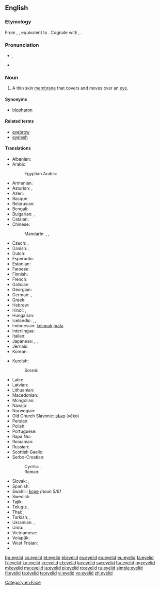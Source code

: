 ==English==
{{wikipedia}}

===Etymology===
From {{etyl|enm}} {{term|eiȝelid|lang=enm}}, {{term|ehelid|lang=enm}}, equivalent to {{compound|eye|lid}}. Cognate with {{etyl|nl|-}} {{term|ooglid||eyelid|lang=nl}}, {{etyl|de|-}} {{term|Augenlid||eyelid|lang=de}}.

===Pronunciation===
* {{IPA|/ˈaɪlɪd/}}, {{X-SAMPA|/"aIlId/}}
* {{audio|en-us-eyelid.ogg|Audio (US)}}

===Noun===
{{en-noun}}

# A thin skin [[membrane]] that covers and moves over an [[eye]].

====Synonyms====
* [[blepharon]]

====Related terms====
* [[eyebrow]]
* [[eyelash]]

====Translations====
{{trans-top|(anatomy) A thin skin membrane that covers and moves over an eye}}
* Albanian: {{t-|sq|qepallë}}
* Arabic: {{t-|ar|جفن|m|tr=jafn|sc=Arab}}
*: Egyptian Arabic: {{tø|arz|جفن|m|tr=geffn|sc=Arab}}
* Armenian: {{t-|hy|կոպ|tr=kop}}
* Asturian: {{t+|ast|párpagu|m}}, {{t+|ast|párpadu|m}}
* Azeri: {{t-|az|göz qapağı}}
* Basque: {{t+|eu|betazal}}
* Belarusian: {{t-|be|павека|f|tr=pavéka|sc=Cyrl}}
* Bengali: {{t-|bn|চোখের পাতা|tr=coker pata|sc=Beng}}
* Bulgarian: {{t-|bg|клепка|f|tr=klépka|sc=Cyrl}}, {{t+|bg|клепач|m|tr=klépač|sc=Cyrl}}
* Catalan: {{t-|ca|parpella|f}}
* Chinese:
*: Mandarin: {{t|cmn|眼皮|tr=yǎnpí|sc=Hani}}, {{t|cmn|瞼|sc=Hani}}, {{t|cmn|睑|tr=jiǎn|sc=Hani}}
* Czech: {{t-|cs|oční víčko|n}}, {{t-|cs|víčko|n}}
* Danish: {{t-|da|øjelåg|n}},  {{t+|da|øjenlåg|n}}
* Dutch: {{t+|nl|ooglid|n}}
* Esperanto: {{t-|eo|palpebro}}
* Estonian: {{t-|et|silmalaug}}
* Faroese: {{t-|fo|eygnalok|n}}
* Finnish: {{t+|fi|silmäluomi}}
* French: {{t+|fr|paupière|f}}
* Galician: {{t+|gl|pálpebra|f}}
* Georgian: {{t-|ka|ქუთუთო|tr=k‘ut‘ut‘o|sc=Geor}}
* German: {{t+|de|Augenlid|n}}, {{t+|de|Lid|n}}
* Greek: {{t+|el|βλέφαρο|n|tr=vléfaro}}
* Hebrew: {{t-|he|עפעף|m|tr=afaf|alt=עַפְעַף|sc=Hebr}}
* Hindi: {{t-|hi|पपोटा|tr=papoṭā|m|sc=Deva}}, {{t-|hi|पलक|tr=palk|f|sc=Deva}}
* Hungarian: {{t+|hu|szemhéj}}
* Icelandic: {{t-|is|augnlok|n}}, {{t-|is|brá|f}}, {{t+|is|hvarmur|m}}
* Indonesian: [[kelopak]] [[mata]]
* Interlingua: {{t-|ia|palpebra}}
* Italian: {{t+|it|palpebra|f}}
* Japanese: {{t+|ja|瞼|sc=Jpan}}, {{t-|ja|眼蓋|sc=Jpan}}, {{t-|ja|目蓋|tr=まぶた, mabuta|sc=Jpan}}
* Jèrriais: {{tø|roa-jer|paûpiéthe|f}}
* Korean: {{t+|ko|눈꺼풀|tr=nun-ggeopul|sc=Kore}}
{{trans-mid}}
* Kurdish:
*: Sorani: {{t-|ku|په‌ڵگ|tr=pełg|sc=ku-Arab}}
* Latin: {{t-|la|palpebra}}
* Latvian: {{t-|lv|plakstiņš|m}}
* Lithuanian: {{t-|lt|akies vokas|m}}
* Macedonian: {{t-|mk|клепка|f|tr=klépka}},  {{t-|mk|капак|m|tr=kápak}}
* Mongolian: {{t-|mn|зовхи|tr=zovhi|sc=Cyrl}}
* Navajo: {{tø|nv|anázis}}
* Norwegian: {{t-|no|øyelokk|n}}
* Old Church Slavonic: [[вѣко]] (věko) {{n}}
* Persian: {{t+|fa|پلک|tr=palk}}
* Polish: {{t+|pl|powieka|f}}
* Portuguese: {{t+|pt|pálpebra|f}}
* Rapa Nui: {{tø|rap|papare mata}}
* Romanian: {{t-|ro|pleoapă|f}}
* Russian: {{t+|ru|веко|n|tr=véko}}
* Scottish Gaelic: {{t-|gd|rosg|m}}
* Serbo-Croatian:
*: Cyrillic: {{t-|sh|вјеђа|f|sc=Cyrl}}, {{t-|sh|капак|m|sc=Cyrl}}
*: Roman: {{t-|sh|vjeđa|f|sc=Latn}} {{t-|sh|kapak|m|sc=Latn}}
* Slovak: {{t-|sk|očné viečko|n}}, {{t-|sk|viečko|n}}
* Spanish: {{t+|es|párpado|m}}
* Swahili: [[kope]] ''(noun 5/6)''
* Swedish: {{t+|sv|ögonlock|n}}
* Tajik: {{t-|tg|пилк|tr=pilk|sc=Cyrl}}
* Telugu: {{t+|te|కనురెప్ప|tr=kanureppa}}, {{t+|te|రెప్ప|tr=reppa}}
* Thai: {{t-|th|หนังตา|tr=năng dtaa|sc=Thai}}, {{t+|th|เปลือกตา|tr=bplèuak dtaa|sc=Thai}}
* Turkish: {{t-|tr|göz kapağı}}, {{t+|tr|gözkapağı}}
* Ukrainian: {{t-|uk|повіка|f|tr=povíka|sc=Cyrl}}, {{t-|uk|віко|n|tr=víko|sc=Cyrl}}
* Urdu: {{t-|ur|پپوٹا|tr=papoṭā|m}}, {{t-|ur|پلک|tr=palk|f}}
* Vietnamese: {{t-|vi|mi mắt}}
* Volapük: {{t+|vo|logalip}}
* West Frisian: {{t-|fy|eachlid|n}}
* {{trreq|yi}}
{{trans-bottom}}

[[Category:en:Face]]

[[bg:eyelid]]
[[cs:eyelid]]
[[et:eyelid]]
[[el:eyelid]]
[[es:eyelid]]
[[eo:eyelid]]
[[eu:eyelid]]
[[fa:eyelid]]
[[fr:eyelid]]
[[ko:eyelid]]
[[io:eyelid]]
[[id:eyelid]]
[[kn:eyelid]]
[[sw:eyelid]]
[[hu:eyelid]]
[[mg:eyelid]]
[[ml:eyelid]]
[[my:eyelid]]
[[ja:eyelid]]
[[pl:eyelid]]
[[ro:eyelid]]
[[ru:eyelid]]
[[simple:eyelid]]
[[fi:eyelid]]
[[ta:eyelid]]
[[te:eyelid]]
[[vi:eyelid]]
[[vo:eyelid]]
[[zh:eyelid]]